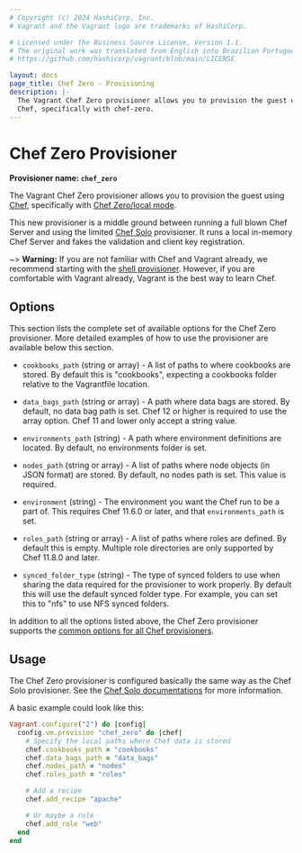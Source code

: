 ```yaml
---
# Copyright (c) 2024 HashiCorp, Inc.
# Vagrant and the Vagrant logo are trademarks of HashiCorp.

# Licensed under the Business Source License, Version 1.1.
# The original work was translated from English into Brazilian Portuguese.
# https://github.com/hashicorp/vagrant/blob/main/LICENSE

layout: docs
page_title: Chef Zero - Provisioning
description: |-
  The Vagrant Chef Zero provisioner allows you to provision the guest using
  Chef, specifically with chef-zero.
---
```


# Chef Zero Provisioner

**Provisioner name: `chef_zero`**

The Vagrant Chef Zero provisioner allows you to provision the guest using
[Chef](https://www.getchef.com/chef/), specifically with
[Chef Zero/local mode](https://docs.getchef.com/ctl_chef_client.html#run-in-local-mode).

This new provisioner is a middle ground between running a full blown
Chef Server and using the limited [Chef Solo](/vagrant/docs/provisioning/chef_solo)
provisioner. It runs a local in-memory Chef Server and fakes the validation
and client key registration.

~> **Warning:** If you are not familiar with Chef and Vagrant already,
we recommend starting with the [shell provisioner](/vagrant/docs/provisioning/shell).
However, if you are comfortable with Vagrant already, Vagrant
is the best way to learn Chef.

## Options

This section lists the complete set of available options for the Chef Zero
provisioner. More detailed examples of how to use the provisioner are
available below this section.

- `cookbooks_path` (string or array) - A list of paths to where cookbooks
  are stored. By default this is "cookbooks", expecting a cookbooks folder
  relative to the Vagrantfile location.

- `data_bags_path` (string or array) - A path where data bags are stored. By
  default, no data bag path is set. Chef 12 or higher is required to use the
  array option. Chef 11 and lower only accept a string value.

- `environments_path` (string) - A path where environment definitions are
  located. By default, no environments folder is set.

- `nodes_path` (string or array) - A list of paths where node objects
  (in JSON format) are stored. By default, no nodes path is set. This value is
  required.

- `environment` (string) - The environment you want the Chef run to be
  a part of. This requires Chef 11.6.0 or later, and that `environments_path`
  is set.

- `roles_path` (string or array) - A list of paths where roles are defined.
  By default this is empty. Multiple role directories are only supported by
  Chef 11.8.0 and later.

- `synced_folder_type` (string) - The type of synced folders to use when
  sharing the data required for the provisioner to work properly. By default
  this will use the default synced folder type. For example, you can set this
  to "nfs" to use NFS synced folders.

In addition to all the options listed above, the Chef Zero provisioner supports
the [common options for all Chef provisioners](/vagrant/docs/provisioning/chef_common).

## Usage

The Chef Zero provisioner is configured basically the same way as the Chef Solo
provisioner. See the [Chef Solo documentations](/vagrant/docs/provisioning/chef_solo)
for more information.

A basic example could look like this:

```ruby
Vagrant.configure("2") do |config|
  config.vm.provision "chef_zero" do |chef|
    # Specify the local paths where Chef data is stored
    chef.cookbooks_path = "cookbooks"
    chef.data_bags_path = "data_bags"
    chef.nodes_path = "nodes"
    chef.roles_path = "roles"

    # Add a recipe
    chef.add_recipe "apache"

    # Or maybe a role
    chef.add_role "web"
  end
end
```
